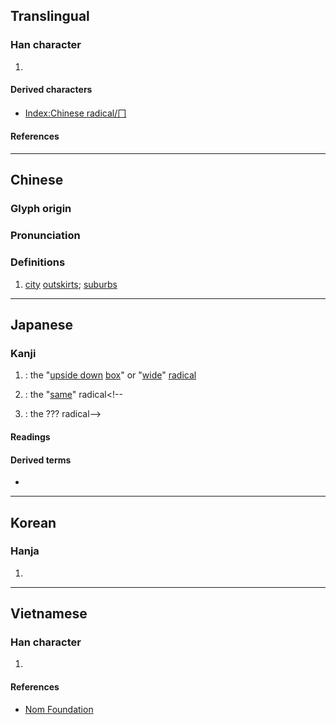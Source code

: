 {{also|ㄇ|冖}}
{{character info}}
==Translingual==
{{stroke order|type=animate}}

===Han character===
{{Han char|rn=13|rad=冂|as=00|sn=2|four=77220|canj=LS,XLS|ids=⿰丨𠃌}}

# {{mul-kangxi radical-def}}

====Derived characters====
* [[Index:Chinese radical/冂]]

====References====
{{Han ref|kx=0128.300|dkj=01506|dj=0289.090|hdz=10096.130|uh=5182}}

----

==Chinese==
{{zh-forms|alt=冋,坰}}

===Glyph origin===
{{Han etym}}

===Pronunciation===
{{zh-pron
|m=jiōng
|c=gwing1
|h=pfs=koén/koên
|mn=keng
|w=
|mc=y
|oc=
|cat=n
}}

===Definitions===
{{zh-hanzi}}

# [[city]] [[outskirts]]; [[suburbs]]

----

==Japanese==

===Kanji===
{{ja-kanji|grade=r|rs=冂00}}

# {{m|ja|冏構え|tr=kei-gamae}}: the "[[upside down]] [[box]]" or "[[wide]]" [[radical]]
# {{m|ja|同構え|tr=dō-gamae}}: the "[[same]]" radical<!--
# {{m|ja|???構え|tr=maki-gamae}}: the ??? radical-->

====Readings====
{{ja-readings
|goon=きょう<きやう<くゐやう
|kanon=けい<けい<くゑい
}}

====Derived terms====
* {{ja-r|冂構え|けい-がまえ}}

----

==Korean==

===Hanja===
{{ko-hanja|hangeul=경|rv=gyeong|mr=kyŏng|eumhun=멀|ehrv=meol}}

# {{rfdef|ko|sort=冂00}}

----

==Vietnamese==

===Han character===
{{vi-readings|reading=[[quynh]]|rs=冂00}}

# {{rfdef|vi|sort=冂00}}

====References====
* [http://nomfoundation.org/common/nom_details.php?codepoint=5182 Nom Foundation]